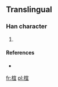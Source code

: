 ==Translingual==

===Han character===
{{Han char|rn=75|rad=木|as=08|sn=12|four=|canj=木十月一 (DJBM), X木十月一 (XDJBM)}}

# {{defn|Han|sort=木08}}

====References====
* {{Han ref|kx=0537.131|hdz=21238.081|uh=692C|ud=26924}}

[[fr:椬]]
[[pl:椬]]